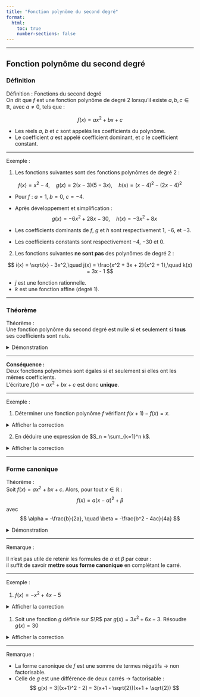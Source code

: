 ```yaml
---
title: "Fonction polynôme du second degré"
format:
  html:
    toc: true
    number-sections: false
---
```


---

## Fonction polynôme du second degré
### Définition 
::: {.bloc .def}
<span class="bloc-titre"> Définition : Fonctions du second degré</span>  
On dit que $f$ est une fonction polynôme de degré 2 lorsqu'il existe $a, b, c \in \mathbb{R}$, avec $a \ne 0$, tels que :

$$f(x) = ax^2 + bx + c$$

- Les réels $a$, $b$ et $c$ sont appelés les coefficients du polynôme.
- Le coefficient $a$ est appelé coefficient dominant, et $c$ le coefficient constant.
:::

---

::: {.bloc .ex}
<span class="bloc-titre">Exemple : </span>  



1. Les fonctions suivantes sont des fonctions polynômes de degré 2 :

$$
f(x) = x^2 - 4,\quad
g(x) = 2(x - 3)(5 - 3x),\quad
h(x) = (x - 4)^2 - (2x - 4)^2
$$

- Pour $f$ : $a = 1$, $b = 0$, $c = -4$.
- Après développement et simplification :  
  $$
  g(x) = -6x^2 + 28x - 30,\quad h(x) = -3x^2 + 8x
  $$

- Les coefficients dominants de $f$, $g$ et $h$ sont respectivement $1$, $-6$, et $-3$.
- Les coefficients constants sont respectivement $-4$, $-30$ et $0$.

2. Les fonctions suivantes **ne sont pas** des polynômes de degré 2 :

$$
i(x) = \sqrt{x} - 3x^2,\quad
j(x) = \frac{x^2 + 3x + 2}{x^2 + 1},\quad
k(x) = 3x - 1
$$

- $j$ est une fonction rationnelle.  
- $k$ est une fonction affine (degré 1).
:::

---

### Théorème

::: {.bloc .thm}
<span class="bloc-titre">Théorème : </span>  
Une fonction polynôme du second degré est nulle si et seulement si **tous** ses coefficients sont nuls.
:::

<details class="bloc demo">
<summary>Démonstration</summary>

Soit $f(x) = ax^2 + bx + c$.

- Si $a = b = c = 0$, alors $f(x) = 0$ pour tout $x$.  
- Si $f(x) = 0$ pour tout $x \in \mathbb{R}$ :
  - $f(1) = a + b + c = 0$
  - $f(-1) = a - b + c = 0$
  - $f(0) = c = 0$

On en déduit que $a + b = 0$ et $a - b = 0$, donc $a = b = c = 0$.
</details>

---

**Conséquence :**  
Deux fonctions polynômes sont égales si et seulement si elles ont les mêmes coefficients.  
L’écriture $f(x) = ax^2 + bx + c$ est donc **unique**.

---

::: {.bloc .ex}
<span class="bloc-titre"> Exemple : </span>  

1. Déterminer une fonction polynôme $f$ vérifiant $f(x+1) - f(x) = x$.

<details class="bloc cor">
<summary>Afficher la correction</summary>

Soit $f(x) = ax^2 + bx + c$, avec $a \ne 0$.

$$
\begin{aligned}
f(x+1) - f(x) &= a(x+1)^2 + b(x+1) + c - (ax^2 + bx + c) \\
&= ax^2 + 2ax + a + bx + b - ax^2 - bx \\
&= 2ax + a + b
\end{aligned}
$$
 
On veut $2ax + a + b = x$, donc :

- $2a = 1$  donc $a = \frac{1}{2}$  
- $a + b = 0$ donc  $b = -\frac{1}{2}$

Donc  
$$
f(x) = \frac{1}{2}x^2 - \frac{1}{2}x
$$
</details>

2. En déduire une expression de $S_n = \sum_{k=1}^n k$.
   
<details class="bloc cor">
<summary>Afficher la correction</summary>
Pour tout entier non nul $k$, on a alors $k=f(k+1)-f(k)$.\\
Ainsi 
\begin{align*}
S_n&=1+2+3+ \dots +(n-1)+n \\
&=(f(2)-f(1))+ (f(3)-f(2)) + \dots +(f(n)-f(n-1))+ (f(n+1)-f(n))\\ &= f(n+1)- f(1) \\
&= \frac{1}{2}n^2+\frac{1}{2} n
\end{align*}
</details>
:::

---

### Forme canonique

::: {.bloc .thm}
<span class="bloc-titre"> Théorème : </span>  
Soit $f(x) = ax^2 + bx + c$. Alors, pour tout $x \in \mathbb{R}$ : 
$$
f(x) = a(x - \alpha)^2 + \beta
$$
avec
$$
\alpha = -\frac{b}{2a}, \quad \beta = -\frac{b^2 - 4ac}{4a}
$$
:::

<details class="bloc demo">
<summary>Démonstration</summary>

$$
\begin{aligned}
f(x) &= ax^2 + bx + c \\
&= a\left(x^2 + \frac{b}{a}x\right) + c \\
&= a\left[\left(x + \frac{b}{2a}\right)^2 - \frac{b^2}{4a^2}\right] + c \\
&= a\left(x + \frac{b}{2a}\right)^2 - \frac{b^2 - 4ac}{4a}
\end{aligned}
$$
</details>

---

::: {.bloc .rem}
<span class="bloc-titre">Remarque  : </span>  

Il n’est pas utile de retenir les formules de $\alpha$ et $\beta$ par cœur :  
il suffit de savoir **mettre sous forme canonique** en complétant le carré.
:::

---

::: {.bloc .ex}
<span class="bloc-titre">Exemple : </span>  

1. $f(x) = -x^2 + 4x - 5$

<details class="bloc cor">
<summary>Afficher la correction</summary>
Pour tout $x \in \R$, $$f(x)=-x^2+4x-5=-(\underbrace{x^2-4x}_{x^2+2\times (-2) \times x+\dots}) -5 = -\left((x-2)^2-4 \right)-5 = -(x-2)^2-1$$
</details>
   
1. Soit une fonction $g$ définie sur $\R$ par $g(x) = 3x^2 + 6x - 3$. Résoudre $g(x)=30$

<details class="bloc cor">
<summary>Afficher la correction</summary>
Pour tout $x \in \R$, 
$$
g(x) = 3x^2 + 6x - 3 = 3(\underbrace{x^2+2x}_{x^2+2 \times x \times 1 +\dots}) -3  = 3\left((x + 1)^2 - 1 \right) - 3 = 3(x+1)^2 - 6
$$

Ainsi, pour tout réel $x$, 
$$\begin{aligned}
g(x)=36 &\Longleftrightarrow 3(x+1)^2 - 6 =30 \\
&\Longleftrightarrow 3(x+1)^2 =36 \\
&\Longleftrightarrow (x+1)^2=12 \\
&\Longleftrightarrow x+1 =\sqrt{12} \text{ ou }  x+1=-\sqrt{12} \\
&\Longleftrightarrow x=-1 \pm 2\sqrt{3}
\end{aligned}$$

On déduit alors que les solutions de l'équation (c'est-à-dire les antécédents de $30$) sont $-1+2\sqrt{3}$ et $-21-2\sqrt{3}$
</details>
:::

---
::: {.bloc .rem}
<span class="bloc-titre">Remarque : </span>  


- La forme canonique de $f$ est une somme de termes négatifs → non factorisable.  
- Celle de $g$ est une différence de deux carrés → factorisable :  
$$
g(x) = 3[(x+1)^2 - 2] = 3(x+1 - \sqrt{2})(x+1 + \sqrt{2})
$$
:::
